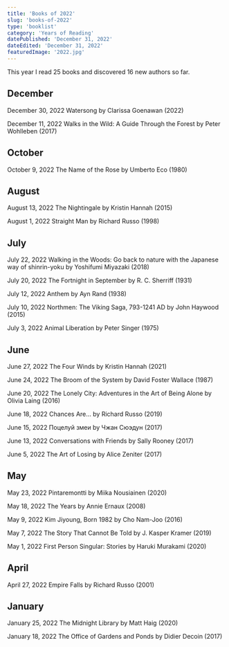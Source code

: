 ```yaml
---
title: 'Books of 2022'
slug: 'books-of-2022'
type: 'booklist'
category: 'Years of Reading'
datePublished: 'December 31, 2022'
dateEdited: 'December 31, 2022'
featuredImage: '2022.jpg'
---
```


This year I read 25 books and discovered 16 new authors so far.

## December

December 30, 2022 Watersong by Clarissa Goenawan (2022)

December 11, 2022 Walks in the Wild: A Guide Through the Forest by Peter
Wohlleben (2017)

## October

October 9, 2022 The Name of the Rose by Umberto Eco (1980)

## August

August 13, 2022 The Nightingale by Kristin Hannah (2015)

August 1, 2022 Straight Man by Richard Russo (1998)

## July

July 22, 2022 Walking in the Woods: Go back to nature with the Japanese way of
shinrin-yoku by Yoshifumi Miyazaki (2018)

July 20, 2022 The Fortnight in September by R. C. Sherriff (1931)

July 12, 2022 Anthem by Ayn Rand (1938)

July 10, 2022 Northmen: The Viking Saga, 793-1241 AD by John Haywood (2015)

July 3, 2022 Animal Liberation by Peter Singer (1975)

## June

June 27, 2022 The Four Winds by Kristin Hannah (2021)

June 24, 2022 The Broom of the System by David Foster Wallace (1987)

June 20, 2022 The Lonely City: Adventures in the Art of Being Alone by Olivia
Laing (2016)

June 18, 2022 Chances Are… by Richard Russo (2019)

June 15, 2022 Поцелуй змеи by Чжан Сюэдун (2017)

June 13, 2022 Conversations with Friends by Sally Rooney (2017)

June 5, 2022 The Art of Losing by Alice Zeniter (2017)

## May

May 23, 2022 Pintaremontti by Miika Nousiainen (2020)

May 18, 2022 The Years by Annie Ernaux (2008)

May 9, 2022 Kim Jiyoung, Born 1982 by Cho Nam-Joo (2016)

May 7, 2022 The Story That Cannot Be Told by J. Kasper Kramer (2019)

May 1, 2022 First Person Singular: Stories by Haruki Murakami (2020)

## April

April 27, 2022 Empire Falls by Richard Russo (2001)

## January

January 25, 2022 The Midnight Library by Matt Haig (2020)

January 18, 2022 The Office of Gardens and Ponds by Didier Decoin (2017)
